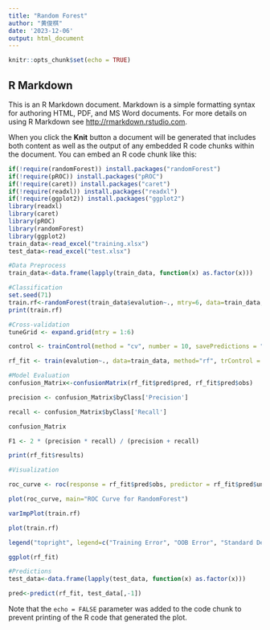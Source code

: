 ---
title: "Random Forest"
author: "黄俊棋"
date: '2023-12-06'
output: html_document
---

```{r setup, include=FALSE}
knitr::opts_chunk$set(echo = TRUE)
```

## R Markdown

This is an R Markdown document. Markdown is a simple formatting syntax for authoring HTML, PDF, and MS Word documents. For more details on using R Markdown see <http://rmarkdown.rstudio.com>.

When you click the **Knit** button a document will be generated that includes both content as well as the output of any embedded R code chunks within the document. You can embed an R code chunk like this:

```{r}
if(!require(randomForest)) install.packages("randomForest")
if(!require(pROC)) install.packages("pROC")
if(!require(caret)) install.packages("caret")
if(!require(readxl)) install.packages("readxl")
if(!require(ggplot2)) install.packages("ggplot2")
library(readxl)
library(caret)
library(pROC)
library(randomForest)
library(ggplot2)
train_data<-read_excel("training.xlsx")
test_data<-read_excel("test.xlsx")
```





```{r}
#Data Preprocess
train_data<-data.frame(lapply(train_data, function(x) as.factor(x)))

#Classification
set.seed(71)
train.rf<-randomForest(train_data$evalution~., mtry=6, data=train_data,importance=TRUE)
print(train.rf)

#Cross-validation
tuneGrid <- expand.grid(mtry = 1:6)

control <- trainControl(method = "cv", number = 10, savePredictions = "final", classProbs = TRUE, summaryFunction = twoClassSummary)

rf_fit <- train(evalution~., data=train_data, method="rf", trControl = control, metric = "ROC",tuneGrid=tuneGrid)

#Model Evaluation
confusion_Matrix<-confusionMatrix(rf_fit$pred$pred, rf_fit$pred$obs)

precision <- confusion_Matrix$byClass['Precision']

recall <- confusion_Matrix$byClass['Recall']

confusion_Matrix

F1 <- 2 * (precision * recall) / (precision + recall)

print(rf_fit$results)
```



```{r}
#Visualization

roc_curve <- roc(response = rf_fit$pred$obs, predictor = rf_fit$pred$unacc)

plot(roc_curve, main="ROC Curve for RandomForest")

varImpPlot(train.rf)

plot(train.rf)

legend("topright", legend=c("Training Error", "OOB Error", "Standard Deviation of Error"), col=c("black", "red", "green"), lty=1:2)

ggplot(rf_fit)
```





```{r}
#Predictions
test_data<-data.frame(lapply(test_data, function(x) as.factor(x)))

pred<-predict(rf_fit, test_data[,-1])


```
Note that the `echo = FALSE` parameter was added to the code chunk to prevent printing of the R code that generated the plot.

